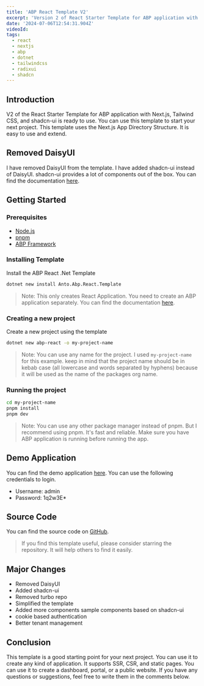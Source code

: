 ```yaml
---
title: 'ABP React Template V2'
excerpt: 'Version 2 of React Starter Template for ABP application with Next.js, Tailwind CSS, and shadcn-ui.'
date: '2024-07-06T12:54:31.904Z'
videoId:
tags:
  - react
  - nextjs
  - abp
  - dotnet
  - tailwindcss
  - radixui
  - shadcn
---
```


<TOCInline toc={props.toc} asDisclosure />

## Introduction

V2 of the React Starter Template for ABP application with Next.js, Tailwind CSS, and shadcn-ui is ready to use. You can use this template to start your next project. This template uses the Next.js App Directory Structure. It is easy to use and extend.

## Removed DaisyUI

I have removed DaisyUI from the template. I have added shadcn-ui instead of DaisyUI. shadcn-ui provides a lot of components out of the box. You can find the documentation [here](https://ui.shadcn.com/).

## Getting Started

### Prerequisites

- [Node.js](https://nodejs.org/en/)
- [pnpm](https://pnpm.js.org/en/installation)
- [ABP Framework](https://abp.io/)

### Installing Template

Install the ABP React .Net Template

```bash
dotnet new install Anto.Abp.React.Template
```

> Note: This only creates React Application. You need to create an ABP application separately. You can find the documentation [here](https://docs.abp.io/en/abp/latest/Getting-Started).

### Creating a new project

Create a new project using the template

```bash
dotnet new abp-react -o my-project-name
```

> Note: You can use any name for the project. I used `my-project-name` for this example. keep in mind that the project name should be in kebab case (all lowercase and words separated by hyphens) because it will be used as the name of the packages org name.

### Running the project

```bash
cd my-project-name
pnpm install
pnpm dev
```

> Note: You can use any other package manager instead of pnpm. But I recommend using pnpm. It's fast and reliable. Make sure you have ABP application is running before running the app.

## Demo Application

You can find the demo application [here](https://abpreact.antosubash.com/). You can use the following credentials to login.

- Username: admin
- Password: 1q2w3E\*

## Source Code

You can find the source code on [GitHub](https://github.com/antosubash/abpreact).

> If you find this template useful, please consider starring the repository. It will help others to find it easily.

## Major Changes

- Removed DaisyUI
- Added shadcn-ui
- Removed turbo repo
- Simplified the template
- Added more components sample components based on shadcn-ui
- cookie based authentication
- Better tenant management

## Conclusion

This template is a good starting point for your next project. You can use it to create any kind of application. It supports SSR, CSR, and static pages. You can use it to create a dashboard, portal, or a public website. If you have any questions or suggestions, feel free to write them in the comments below.

